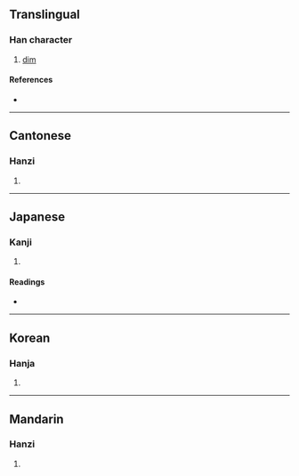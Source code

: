 {{character info/new}}
==Translingual==

===Han character===
{{Han char|rn=86|rad=火|as=08|sn=12|four=90843|canj=FYRD|ids=⿰火享}}

# [[dim]]

====References====
* {{Han ref|kx=0673.200|dkj=19107|hdz=32210.080|uh=711E|ud=28958|bh=DA59|bd=55897}}

----

==Cantonese==

===Hanzi===
{{yue-hanzi|jyut=|y=teun1}}

# {{defn|lang=yue|sort=火08}}

----

==Japanese==

===Kanji===
{{ja-kanji|grade=|rs=火08}}

# {{defn|lang=ja|sort=火08}}

====Readings====
* {{ja-readings|on=[[とん]] (ton), [[どん]] (don), [[たい]] (tai), [[つい]] (tsui)|kun=[[あきらか]] (akiraka)}}

----

==Korean==

===Hanja===
{{ko-hanja|hangeul=돈|eumhun=|rv=don|mr=ton|y=ton}}

# {{defn|lang=ko|sort=火08}}

----

==Mandarin==

===Hanzi===
{{cmn-hanzi|pin=[[tūn]] ([[tun1]])|wg=t'un<sup>1</sup>}}

# {{defn|lang=cmn|sort=火08}}